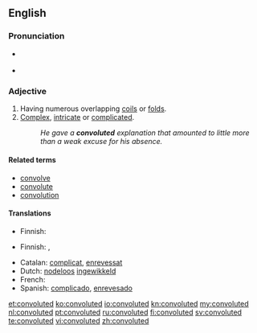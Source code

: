 ==English==

===Pronunciation===
* {{a|US}} {{IPA|/ˈkɑːnvəˌluːtəd/}}
* {{audio|en-us-convoluted.ogg|Audio (US)}}

===Adjective===
{{en-adj}}

# Having numerous overlapping [[coils]] or [[folds]].
# [[complex|Complex]], [[intricate]] or [[complicated]].
#: ''He gave a '''convoluted''' explanation that amounted to little more than a weak excuse for his absence.''

====Related terms====
* [[convolve]]
* [[convolute]]
* [[convolution]]

====Translations====
{{trans-top|having numerous overlapping coils}}
* Finnish: {{t-|fi|kierteinen}}
{{trans-mid}}
{{trans-bottom}}
{{trans-top|complex}}
* Finnish: {{t-|fi|monimutkainen}}, {{t+|fi|mutkikas}}
{{trans-mid}}
{{trans-bottom}}
* Catalan: [[complicat]], [[enrevessat]]
* Dutch: [[nodeloos]] [[ingewikkeld]]
* French: {{t+|fr|alambiqué}}
* Spanish: [[complicado]], [[enrevesado]]

[[et:convoluted]]
[[ko:convoluted]]
[[io:convoluted]]
[[kn:convoluted]]
[[my:convoluted]]
[[nl:convoluted]]
[[pt:convoluted]]
[[ru:convoluted]]
[[fi:convoluted]]
[[sv:convoluted]]
[[te:convoluted]]
[[vi:convoluted]]
[[zh:convoluted]]